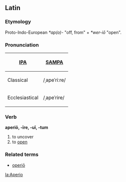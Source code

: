 ==Latin==
===Etymology===
Proto-Indo-European ''*ap(o)-'' "off, from" + ''*wer-iō'' "open".

===Pronunciation===
{| border=1 cellpadding=5
! [[w:International Phonetic Alphabet|IPA]] !! [[w:SAMPA|SAMPA]]
|-
! Classical
| /ˌapeˈriːre/ || <tt>/%ape"ri:re/</tt>
|-
! Ecclesiastical
| /ˌapeˈrire/ || <tt>/%ape"rire/</tt>
|}


===Verb===
'''aperiō, -īre, -uī, -tum'''
# to uncover
# to [[open]]

===Related terms===
* [[operio|operiō]]



[[la:Aperio]]
